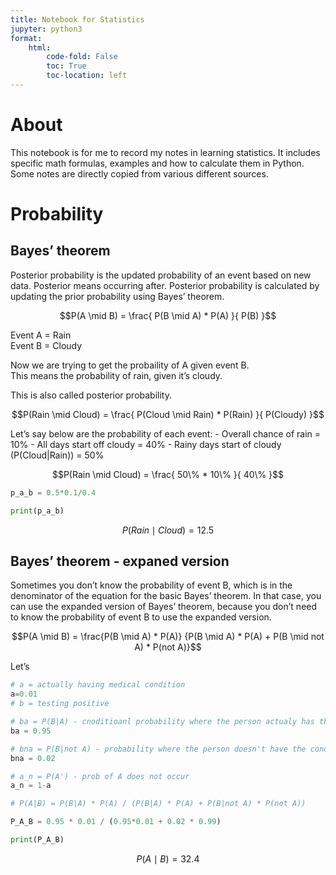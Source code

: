```yaml
---
title: Notebook for Statistics
jupyter: python3
format: 
    html: 
        code-fold: False
        toc: True
        toc-location: left
---
```



# About
This notebook is for me to record my notes in learning statistics. It includes specific math formulas, examples and how to calculate them in Python. Some notes are directly copied from various different sources. 

# Probability

## Bayes' theorem

Posterior probability is the updated probability of an event based on new data. Posterior means occurring after. Posterior probability is calculated by updating the prior probability using Bayes' theorem. 

$$P(A \mid B) = \frac{ P(B \mid A) * P(A) }{ P(B) }$$

Event A = Rain
<br>
Event B = Cloudy

Now we are trying to get the probaility of A given event B. 
<br>
This means the probability of rain, given it's cloudy. 

This is also called posterior probability. 

$$P(Rain \mid Cloud) = \frac{ P(Cloud \mid Rain) * P(Rain) }{ P(Cloudy) }$$

Let's say below are the probability of each event: 
- Overall chance of rain = 10%
- All days start off cloudy = 40%
- Rainy days start of cloudy (P(Cloud|Rain)) = 50%

$$P(Rain \mid Cloud) = \frac{ 50\% * 10\% }{ 40\% }$$

```python
p_a_b = 0.5*0.1/0.4

print(p_a_b)
```

$$P(Rain \mid Cloud) = 12.5%$$

## Bayes' theorem - expaned version

Sometimes you don't know the probability of event B, which is in the denominator of the equation for the basic Bayes' theorem. In that case, you can use the expanded version of Bayes' theorem, because you don't need to know the probability of event B to use the expanded version. 

$$P(A \mid B) = \frac{P(B \mid A) * P(A)} {P(B \mid A) * P(A) + P(B \mid not A) * P(not A)}$$

Let's 

```python

# a = actually having medical condition
a=0.01
# b = testing positive

# ba = P(B|A) - cnoditioanl probability where the person actualy has the medical condition when tested positive
ba = 0.95

# bna = P(B|not A) - probability where the person doesn't have the condition when tested positive (false positive)
bna = 0.02

# a_n = P(A') - prob of A does not occur
a_n = 1-a

# P(A|B) = P(B|A) * P(A) / (P(B|A) * P(A) + P(B|not A) * P(not A))

P_A_B = 0.95 * 0.01 / (0.95*0.01 + 0.02 * 0.99)

print(P_A_B)
```

$$P(A \mid B) = 32.4%$$
